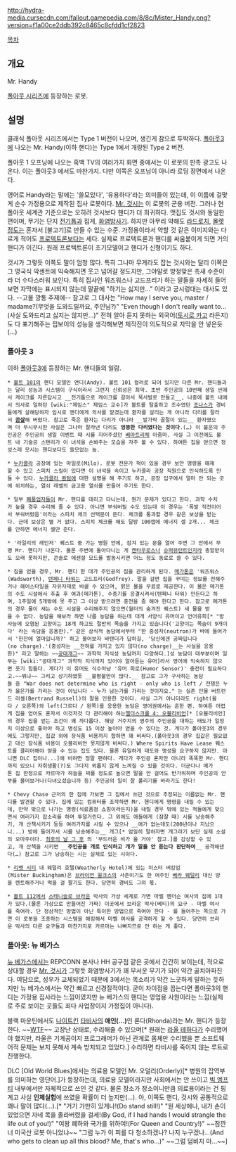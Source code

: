 http://hydra-media.cursecdn.com/fallout.gamepedia.com/8/8c/Mister_Handy.png?version=f1a00ce2ddb392c8465c8cfdd1cf2823

[[목차]]

== 개요 ==
Mr. Handy

[[폴아웃 시리즈]]에 등장하는 로봇.

== 설명 ==
클래식 폴아웃 시리즈에서는 Type 1 버전이 나오며, 생긴게 참으로 투박하다. [[폴아웃3]]에 나오는 Mr. Handy(이하 핸디)는 Type 1에서 개량된 Type 2 버전. 

폴아웃 1 오프닝에 나오는 흑백 TV의 여러가지 화면 중에서는 이 로봇의 판촉 광고도 나온다. 이는 폴아웃3 에서도 마찬가지. 다만 이쪽은 오프닝이 아니라 로딩 장면에서 나온다. 

영어로 Handy라는 말에는 '쓸모있다', '유용하다'라는 의미들이 있는데, 이 이름에 걸맞게 순수 가정용으로 제작된 집사 로봇이다. [[Mr. 것시]]는 이 로봇의 군용 버전. 그러나 현 폴아웃 세계관 기준으로는 오히려 것시보다 핸디가 더 희귀하다. 맷집도 것시와 동일한 편이며, 무기는 단지 [[전기톱]]과 집게, [[화염방사기]]. 하지만 아무리 약해도 [[라드로치]], [[몰렛]]정도는 혼자서 [불고기]로 만들 수 있는 수준. 가정용이라서 약할 것 같은 이미지와는 다르게 적어도 [[프로텍트론]]보다는 세다. 실제로 프로텍트론과 핸디를 싸움붙이게 되면 거의 핸디가 이긴다. 원래 프로텍트론이 초기모델이고 핸디가 신형이기도 하다.

것시가 그렇듯 이쪽도 말이 엄청 많다. 특히 그나마 무게라도 잡는 것시와는 달리 이쪽은 그 영국식 악센트에 익숙해지면 웃고 넘어갈 정도지만, 그야말로 방정맞은 촉새 수준이라 더 수다스러워 보인다. 특히 집사인 워즈워스나 고드프리가 하는 말들을 자세히 들어 보면 자막에는 표시되지 않는데 말끝에 "하기는 싫지만..." 이라고 궁시렁대는 대사도 있다. --고물 깡통 주제에-- 참고로 그 대사는 "How may I serve you, master / madame?(무엇을 도와드릴까요, 주인님?)" "Even though I don't really want to...(사실 도와드리고 싫지는 않지만...)" 전혀 알아 듣지 못하는 외국어([[토시로 카고]] 라든지)도 다 표기해주는 핍보이의 성능을 생각해보면 제작진이 의도적으로 자막을 안 넣은듯(…) 

=== 폴아웃 3 ===
이하 [[폴아웃3]]에 등장하는 Mr. 핸디들의 일람. 

 * [[볼트 101]]의 핸디 모델인 앤디(Andy). 볼트 101 컬러로 되어 있지만 다른 Mr. 핸디들과는 달리 성능과 시스템이 구식이라서 그런지 신뢰성은 최악. 초반 주인공의 10번째 생일 씬에서 케이크를 자른답시고 __전기톱으로 케이크를 갈아서 묵사발로 만들고__, 나중에 볼트 내에서 의사로 일하던 [wiki:"제임스" 제임스 교수]가 볼트를 탈출하고 조수였던 [[조나스]]가 경비들에게 살해당하자 임시로 앤디에게 의사를 맡겼는데 환자를 살리는 게 아니라 다리를 잘라서 '''[[끔살]]'''해 버렸다. 참고로 죽은 환자는 다리가 아니라 __발가락 골절이 있는__ 환자였으며 더 무시무시한 사실은 그나마 잘라낸 다리도 '''엉뚱한 다리였다는 것이다'''.(…) 이 불운의 주인공은 주인공의 생일 이벤트 때 시를 지어주셨던 [[베아트리체]] 아줌마. 사실 그 이전에도 볼트 내 기술공 스탠리가 이 녀석을 손봐주는 모습을 자주 볼 수 있다. 하여튼 집을 얻으면 정성스레 모시는 핸디보다도 쓸모없는 놈.

 * [[누카콜라]] 공장에 있는 마일로(Milo). 로봇 전문가 퍽이 있을 경우 보안 명령을 해제할 수 있고 스피치 스킬이 있다면 이 녀석을 속이고 누카콜라 공장 직원으로 인식하도록 만들 수 있다. [[누카콜라 퀀텀]]에 대한 설명을 해 주기도 하고, 공장 입구에서 얼마 안 되는 곳에 위치하는, 열쇠 레벨의 금고용 열쇠를 만들어 주기도 한다.

 * 일부 [[폐품업자]]들이 Mr. 핸디를 데리고 다니는데, 뭔가 문제가 있다고 한다. 과학 수치가 높을 경우 수리해 줄 수 있다. 아니면 부숴버릴 수도 있는데 이 경우는 '폭발 직전이어서 부숴버렸음'이라는 스피치 체크 선택문이 뜬다. 체크를 통과할 경우 같은 보상을 받는다. 근데 보상은 별 거 없다. 스피치 체크를 해도 달랑 100캡에 에너지 셀 2개... 체크를 안하면 에너지 셀만 준다. 

 * '라일리의 레인저' 퀘스트 중 가는 병원 안에, 잠겨 있는 문을 열어 주면 그 안에서 무명 Mr. 핸디가 나온다. 물론 주변에 돌아다니는 게 [[켄타우로스]]나 [[슈퍼뮤턴트]]인지라 총알받이도 오래 못하지만, 콘솔로 에센셜 모드를 발동시키면 어느 정도 동료로 쓸 수 있다.

 * 집을 얻을 경우, Mr. 핸디 한 대가 주인공의 집을 관리하게 된다. [[메가톤]]은 '워즈워스(Wadsworth), [[텐페니 타워]]는 고드프리(Godfrey). 말을 걸면 집을 꾸미는 정보를 전해주거나 헤어스타일을 자유자재로 바꿀 수 있으며, 맑은 물을 무료로 제공한다. 이 물은 메가톤의 수도 시설에서 추출 후 여과(메가톤), 수증기를 응결시켜서(텐페니 타워) 만든다고 하며, 1주일에 5개밖에 못 주고 그 이상 받으려면 충전을 좀 해야 한다고 한다. 참고로 메가톤의 경우 물이 새는 수도 시설을 수리해주지 않으면(월터의 숨겨진 퀘스트) 새 물을 받을 수 없다. 농담을 해보라 하면 나름 농담을 하는데 대개 서양식 유머이고 언어유희[* "방사능에 오염된 고양이는 18개 하고도 절반의 목숨을 가지고 있습니다('고양이는 목숨이 9개이다' 라는 속담을 응용한)." 같은 상식적 농담에서부터 "한 중성자(neutron)가 바에 들어가서 '한잔에 얼마입니까?' 하고 물어보자 바텐더가 답하길, '당신에겐 공짜입니다(no charge).'(중성자는 __전하를 가지고 있지 않다(no charge)__는 사실을 응용한)" 라고 말하는 ~~[[공대개그]]~~ 과학적 지식성 농담까지 다양하다.]성 농담이 대부분이며 일부는 [wiki:"공대개그" 과학적 지식까지 있어야 알아듣는 유머]라서 영어에 익숙하지 않으면 웃기 힘들다. 게다가 이 유머도 식수마냥 '유머 회로(Humor Sensor)' 충전이 필요하다고.~~뭐냐~~ 그리고 상기하였듯 __불평불만이 많다.__ 참고로 그가 구사하는 농담들 중 "War does not determine who is right - only who is left / 전쟁은 누가 옳은가를 가리는 것이 아닙니다 - 누가 남는가를 가리는 것이지요." 는 실존 인물 버트런드 러셀(Bertrand Russell)의 말을 인용한 것이다. 사실 그거 아니더라도 right(옳다 / 오른쪽)와 left(그르다 / 왼쪽)를 응용한 농담은 영어권에서는 흔한 편. 하여튼 어렵게 집을 얻어도 혼자서 이것저것 다 관리해야 하는[[엘더스크롤 4: 오블리비언]][* [오블리비언]의 경우 집을 얻는 조건이 꽤 까다롭다. 해당 거주지의 영주의 주인공을 대하는 태도가 일정치 이상으로 좋아야 하고 명성도 15 이상 높아야 얻을 수 있다는 것. 게다가 폴아웃3의 경우에도 그렇지만, 집값 외에 장식품 비용까지 합하면 꽤 비싸다.(폴아웃3의 경우 집값은 필요없고 대신 장식품 비용이 오블리비언 못지않게 비싸다.) Where Spirits Have Lease 퀘스트를 클리어해야 얻을 수 있는 집도 있다. 물론 유일하게 태도와 명성을 요구하지 않지만. 아니면 DLC 집이나...]에 비하면 정말 편하다. 게다가 주인공 혼자만 아니라 똑똑한 Mr. 핸디까지 있으니 자취생활(?)도 그다지 외롭지 않게 느껴질 수 있을 것이다. 더군다나 메가톤 집 한정으로 카르마가 하늘을 찌를 정도로 높으면 말을 안 걸어도 반가워하며 주인공의 안부를 물어보거나(다녀오셨습니까 등) 주인공의 일이 잘 풀리기를 바라기도 한다!

 * Chevy Chase 근처의 한 집에 가보면 그 집에서 쓰던 것으로 추정되는 이름없는 Mr. 핸디를 발견할 수 있다. 집에 있는 컴퓨터를 조작하면 Mr. 핸디에게 명령을 내릴 수 있는데, 만약 밖으로 나가는 명령(식료품점 쇼핑이라든지)을 내릴 경우 밖에 있는 적들에게 맞으면서 여러가지 잡소리를 하며 투덜거린다. 그 외에도 애들에게 (잠잘 때) 시를 낭송해주기, 개 산책시키기 등등 여러가지를 시킬 수 있으나 __애가 없는데도(200년이나 지났으니...) 방에 들어가서 시를 낭송해주는__ 개그[* 엄밀히 말하자면 개그라기 보단 실제 소설의 오마주이다. [[최후의 날 그 후]] 의 '부드러운 비가 올 거야' 참고.]를 감상할 수 있고, 개 산책을 시키면 __'''주인공을 개로 인식하고 개가 말을 안 듣는다 판단하여'''__ 공격해댄다(…) 참고로 그가 낭송하는 시는 실제로 있는 시이다. 

 * [[리벳 시티]] 내 웨덜리 호텔(Weatherly Hotel)에 있는 미스터 버킹엄(Mister Buckingham)은 [[브라이언 윌크스]]의 사촌이기도 한 여주인 [[베라 웨덜리]] 대신 방을 렌트해주거나 먹을 걸 팔기도 한다. 당연히 경비도 그의 몫. 

 * [[볼트 112]]에서 [[스테니슬로 브라운]] 박사의 가상 세계로 가면 마벨 헨더슨 여사의 집에 1대가 있다.(물론 가상으로 만들어진 가짜) 이곳에서 브라운 박사(베티)의 요구 - 마벨 여사를 죽여라. 단 정상적인 방법이 아닌 특이한 방법으로 죽여야 한다 - 를 들어주는 쪽으로 가면 이 로봇을 조종하는 시스템을 해킹해서 마벨 여사를 공격하게 할 수 있다. 당연히 브라운 박사의 다른 요구들과 마찬가지로 카르마는 나빠지므로 안 하는 게 좋다.

=== 폴아웃: 뉴 베가스 ===
[[뉴 베가스]]에서는 REPCONN 본사나 HH 공구점 같은 곳에서 간간히 보이는데, 적으로 상대할 경우 [[Mr. 것시]]가 그렇듯 화염방사기가 꽤 무서운 무기가 되어 약간 골치아파진다. 여담으로, 성우가 교체되었기 때문에 3에서는 목소리가 약간 느긋하게 말하는 듯하지만 뉴 베가스에서는 약간 빠르고 신경질적이다. 굳이 차이점을 꼽는다면 폴아웃3의 핸디는 가정용 집사라는 느낌이였지만 뉴 베가스의 핸디는 영업용 사원이라는 느낌(실제로 주로 보이는 곳들도 죄다 사업장이지 가정집이 아니다).

블랙 마운틴에서도 [[나이트킨]] [[타비사]]의 '''애인(...)'''인 론다(Rhonda)라는 Mr. 핸디가 등장한다. ~~[[WTF]]~~ 고장난 상태로, 수리해줄 수 있으며[* 원래는 [[라울 테하다]]가 수리했어야 했지만, 라울은 기계공이지 프로그래머가 아닌 관계로 몸체만 수리했을 뿐 소프트웨어적 문제는 보지 못해서 계속 방치되고 있었다.] 수리하면 타비사를 죽이지 않는 루트로 진행한다.

DLC [Old World Blues]에서는 의료용 모델인 Mr. 오덜리(Orderly)[* 병원의 잡역부를 의미하는 영단어.]가 등장하는데, 의료용 모델이라지만 사회에서는 안 쓰이고 [[빅 엠프티]] 내부에서만 자체적으로 쓰인 것 같다. 물론 장소가 장소이니만큼 의료용이라는 건 핑계고 사실 '''인체실험'''에 쓰였을 확률이 더 높지만(...). 아, 이쪽도 핸디, 것시와 공통적으로 꽤나 말이 많다(...).[* "거기 가만히 있게나!(Do stand still!)" "원 세상에나, 내가 손이 있었으면 자네 목을 졸라버렸을 걸세!(By God, if I had hands I would strangle the life out of you!)" "여왕 폐하와 국가를 위하여!(For Queen and Country!)" ~~잠깐 너 미국산 로봇 아니었냐~~ "그럼 누가 이 피를 다 청소하겠나? 나지 누구겠나...(And who gets to clean up all this blood? Me, that's who...)" ~~그럼 덤비지 마...~~]
